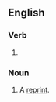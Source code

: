 ==English==

===Verb===
{{head|en|verb form}}

# {{present participle of|en|reprint|nocat=1}}

===Noun===
{{en-noun}}

# A [[reprint]].
